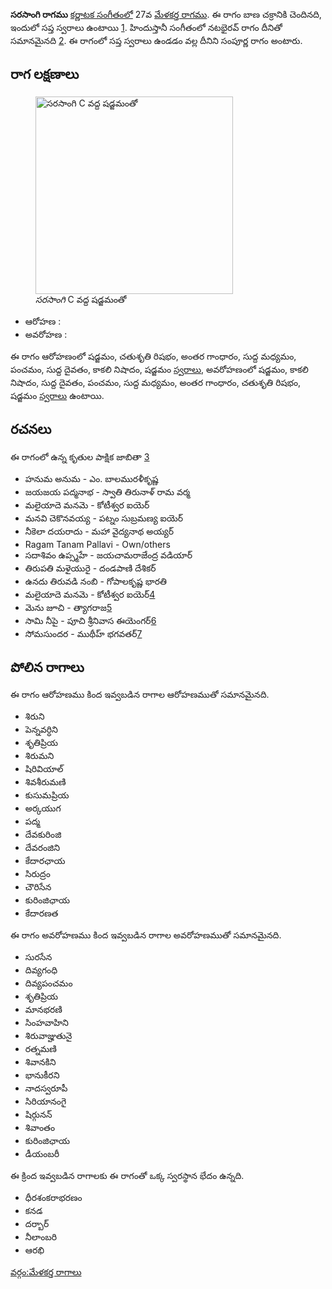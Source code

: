 {{Infobox ragam
	| name          	= సరసాంగి
	| synonym	    	= 
	| mela          	= 27
	| chakra        	= బాణ
	| janaka        	= 
	| type          	= సంపూర్ణ
	| arohanam      	= {{svaraC|S|R2|G3|M1|P|D1|N3|S'}} 
	| avarohanam    	= {{svaraC|S'|N3|D1|P|M1|G3|R2|S}}
	| jeeva         	=
	| chhaya        	=
	| nyasa         	=
	| vishesha      	= 
	| equivalent  		= నటభైరవ్
}}
{{కర్ణాటక సంగీత రాగాలు}}
'''సరసాంగి రాగము''' [[కర్ణాటక సంగీతం]]లో 27వ [[మేళకర్త రాగము]]. ఈ రాగం బాణ చక్రానికి చెందినది, ఇందులో సప్త స్వరాలు ఉంటాయి [https://en.wikipedia.org/wiki/Melakarta]. హిందుస్తానీ సంగీతంలో నటభైరవ్ రాగం దీనితో సమానమైనది [https://karnatik.com/hcragatable.shtml]. ఈ రాగంలో సప్త స్వరాలు ఉండడం వల్ల దీనిని సంపూర్ణ రాగం అంటారు.


==రాగ లక్షణాలు==
[[Image:sarasangi_kb2wiki.png|thumb|right|316px|''సరసాంగి'' C వద్ద షడ్జమంతో]]

* ఆరోహణ : {{svaraC|S|R2|G3|M1|P|D1|N3|S'}} 
* అవరోహణ : {{svaraC|S'|N3|D1|P|M1|G3|R2|S}}

ఈ రాగం ఆరోహణంలో షడ్జమం, చతుశృతి రిషభం, అంతర గాంధారం, సుద్ద మధ్యమం, పంచమం, సుద్ద దైవతం, కాకలి  నిషాదం, షడ్జమం [[స్వరాలు]], అవరోహణంలో షడ్జమం, కాకలి  నిషాదం, సుద్ద దైవతం, పంచమం, సుద్ద మధ్యమం, అంతర గాంధారం, చతుశృతి రిషభం, షడ్జమం [[స్వరాలు]] ఉంటాయి.

==రచనలు==
ఈ రాగంలో ఉన్న కృతుల పాక్షిక జాబితా [https://github.com/ssrihari/ragavardhini/blob/master/ragas/kritis.psv]
* హనుమ అనుమ - ఎం. బాలమురళీకృష్ణ
* జయజయ పద్మనాభ - స్వాతి తిరునాళ్ రామ వర్మ
* మలైయాదె  మనమె - కోటీశ్వర ఐయెర్
* మనవి చెకొనవయ్య - పట్నం సుబ్రమణ్య ఐయెర్
* నీకెలా దయరాదు - మహా వైద్యనాథ అయ్యర్
* Ragam Tanam Pallavi - Own/others
* సదాశివం ఉప్స్మహే - జయచామరాజేంద్ర వడియార్
* తిరుపతి మళైయురై - దండపాణి దేశికర్
* ఉనదు తిరువడి నంబి - గోపాలకృష్ణ భారతి
* మలైయాదె  మనమె - కోటీశ్వర ఐయెర్[http://www.karnatik.com/c1783.shtml]
* మెను జూచి - త్యాగరాజ[http://www.karnatik.com/c2559.shtml]
* సామి నీపై - పూచి శ్రీనివాస ఈయెంగర్[http://www.karnatik.com/c3260.shtml]
* సోమసుందర - ముథీహ్ భగవతర్[http://www.karnatik.com/c1944.shtml]




==పోలిన రాగాలు==
ఈ రాగం ఆరోహణము కింద ఇవ్వబడిన రాగాల ఆరోహణముతో సమానమైనది.
* శిరుని
* పెన్నవర్ధిని
* శృతిప్రియ
* శిరుమని
* షిరివియాల్
* శివశీరుమణి
* కుసుమప్రియ
* అర్కయుగ
* పద్మ
* దేవకురింజి
* దేవరంజిని
* కేదారఛాయ
* సిరుద్రం
* చౌరిసేన
*  కురింజిఛాయ
* కేదారణత

ఈ రాగం అవరోహణము కింద ఇవ్వబడిన రాగాల అవరోహణముతో సమానమైనది.
* సురసేన
* దివ్యగంధి
* దివ్యపంచమం
* శృతిప్రియ
* మానభరణి
* సింహవాహిని
* శిరువాజ్హుతునై
* రత్నమణి
* శివానకిని
* భానుకీరని
* నాదస్వరూపీ
* సిరియానంగై
* షిర్గునన్
* శివాంతం
*  కురింజిఛాయ
*  డీయంబరీ

ఈ క్రింద ఇవ్వబడిన రాగాలకు ఈ రాగంతో ఒక్క స్వరస్థాన భేదం ఉన్నది.
* ధీరశంకరాభరణం
* కనడ
* దర్బార్
* నీలాంబరి
* ఆరభి



[[వర్గం:మేళకర్త రాగాలు]]